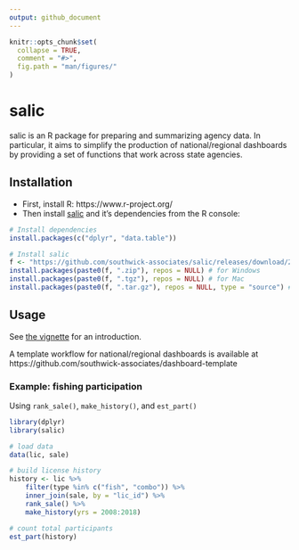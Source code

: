```yaml
---
output: github_document
---
```

<!-- README.md is generated from README.Rmd. Please edit that file -->

```r
knitr::opts_chunk$set(
  collapse = TRUE,
  comment = "#>",
  fig.path = "man/figures/"
)
```

# salic

salic is an R package for preparing and summarizing agency data. In particular, it aims to simplify the production of national/regional dashboards by providing a set of functions that work across state agencies.

## Installation

- First, install R: https://www.r-project.org/
- Then install [salic](https://github.com/southwick-associates/salic/releases) and it's dependencies from the R console:

``` r
# Install dependencies
install.packages(c("dplyr", "data.table"))

# Install salic
f <- "https://github.com/southwick-associates/salic/releases/download/2.0.0/salic_2.0.0"
install.packages(paste0(f, ".zip"), repos = NULL) # for Windows
install.packages(paste0(f, ".tgz"), repos = NULL) # for Mac
install.packages(paste0(f, ".tar.gz"), repos = NULL, type = "source") # or from source
```

## Usage

See [the vignette](https://southwick-associates.github.io/salic/articles/salic.html) for an introduction.

A template workflow for national/regional dashboards is available at https://github.com/southwick-associates/dashboard-template

### Example: fishing participation

Using `rank_sale()`, `make_history()`, and `est_part()`

```r
library(dplyr)
library(salic)

# load data
data(lic, sale)

# build license history
history <- lic %>% 
    filter(type %in% c("fish", "combo")) %>% 
    inner_join(sale, by = "lic_id") %>% 
    rank_sale() %>% 
    make_history(yrs = 2008:2018)

# count total participants
est_part(history)
```
